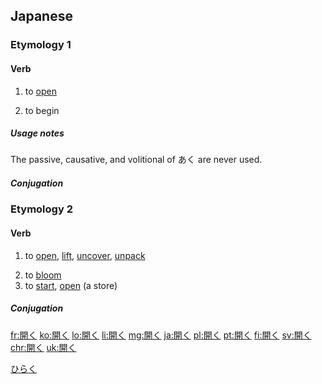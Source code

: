 ==Japanese==

===Etymology 1===
{{ja-kanjitab|あ|sort=あく|yomi=kun}}

====Verb====
{{ja-verb|type=1|tr=intrans|あく}}

# to [[open]]
#: {{usex|何'''が'''開く。|tr=[something]'''が'''あく。<br/>[something]'''''ga''' aku.''|t=[something] opens.|lang=ja}}
# to begin

=====Usage notes=====
The passive, causative, and volitional of あく are never used.

=====Conjugation=====
{{ja-go-ku|あ}}

===Etymology 2===
{{ja-kanjitab|ひら|sort=ひらく|yomi=kun}}

====Verb====
{{ja-verb|type=1|tr=both|ひらく}}

# to [[open]], [[lift]], [[uncover]], [[unpack]]
#:{{usex|何'''が'''開く。|tr=[something]'''が'''ひらく。<br/>[something]'''''ga''' hiraku.''|t=[something] opens.|lang=ja}}
#:{{usex|誰'''が'''何'''を'''開く。|tr=[someone]'''が'''[something]'''を'''ひらく。<br/>[someone] '''''ga''' [something] '''o''' hiraku.''|t=[someone] opens [something].|lang=ja}}
# to [[bloom]]
# to [[start]], [[open]] (a store)

=====Conjugation=====
{{ja-go-ku|ひら}}

[[Category:1000 Japanese basic words|ひらく]]

[[fr:開く]]
[[ko:開く]]
[[lo:開く]]
[[li:開く]]
[[mg:開く]]
[[ja:開く]]
[[pl:開く]]
[[pt:開く]]
[[fi:開く]]
[[sv:開く]]
[[chr:開く]]
[[uk:開く]]